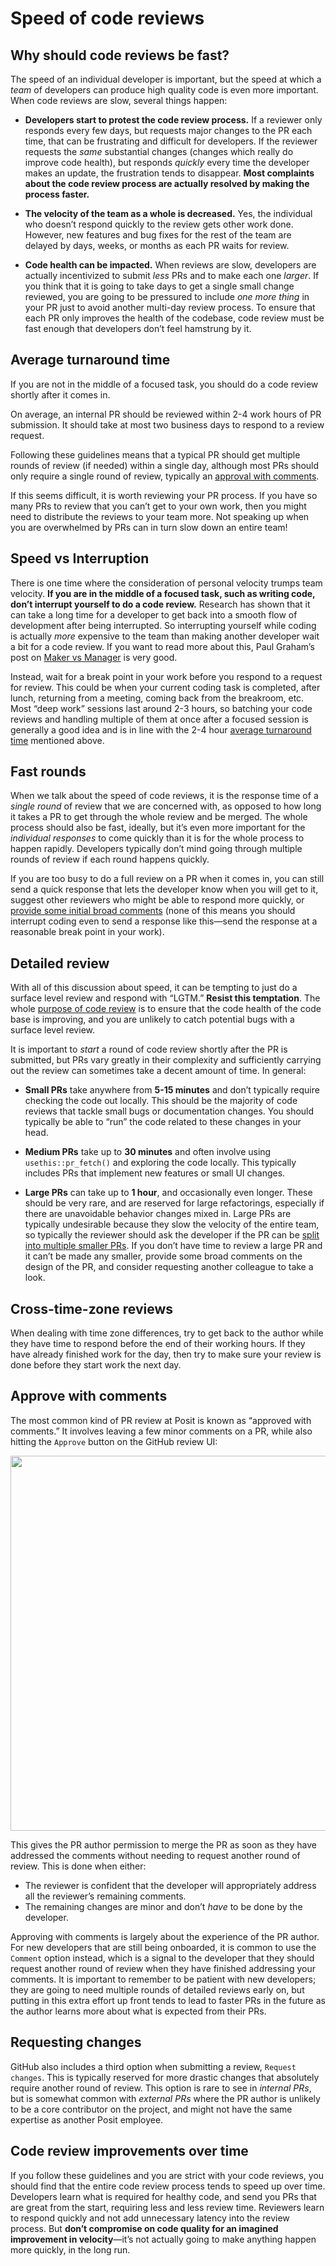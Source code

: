 # Speed of code reviews {#sec-speed}

## Why should code reviews be fast? {#why}

The speed of an individual developer is important, but the speed at which a *team* of developers can produce high quality code is even more important.
When code reviews are slow, several things happen:

-   **Developers start to protest the code review process.** If a reviewer only responds every few days, but requests major changes to the PR each time, that can be frustrating and difficult for developers.
    If the reviewer requests the *same* substantial changes (changes which really do improve code health), but responds *quickly* every time the developer makes an update, the frustration tends to disappear.
    **Most complaints about the code review process are actually resolved by making the process faster.**

-   **The velocity of the team as a whole is decreased.** Yes, the individual who doesn't respond quickly to the review gets other work done.
    However, new features and bug fixes for the rest of the team are delayed by days, weeks, or months as each PR waits for review.

-   **Code health can be impacted.** When reviews are slow, developers are actually incentivized to submit *less* PRs and to make each one *larger*.
    If you think that it is going to take days to get a single small change reviewed, you are going to be pressured to include *one more thing* in your PR just to avoid another multi-day review process.
    To ensure that each PR only improves the health of the codebase, code review must be fast enough that developers don't feel hamstrung by it.

## Average turnaround time {#sec-turnaround}

If you are not in the middle of a focused task, you should do a code review shortly after it comes in.

On average, an internal PR should be reviewed within 2-4 work hours of PR submission.
It should take at most two business days to respond to a review request.

Following these guidelines means that a typical PR should get multiple rounds of review (if needed) within a single day, although most PRs should only require a single round of review, typically an [approval with comments](#sec-approve-with-comments).

If this seems difficult, it is worth reviewing your PR process.
If you have so many PRs to review that you can't get to your own work, then you might need to distribute the reviews to your team more.
Not speaking up when you are overwhelmed by PRs can in turn slow down an entire team!

## Speed vs Interruption {#sec-interruption}

There is one time where the consideration of personal velocity trumps team velocity.
**If you are in the middle of a focused task, such as writing code, don't interrupt yourself to do a code review.** Research has shown that it can take a long time for a developer to get back into a smooth flow of development after being interrupted.
So interrupting yourself while coding is actually *more* expensive to the team than making another developer wait a bit for a code review.
If you want to read more about this, Paul Graham's post on [Maker vs Manager](http://www.paulgraham.com/makersschedule.html) is very good.

Instead, wait for a break point in your work before you respond to a request for review.
This could be when your current coding task is completed, after lunch, returning from a meeting, coming back from the breakroom, etc.
Most "deep work" sessions last around 2-3 hours, so batching your code reviews and handling multiple of them at once after a focused session is generally a good idea and is in line with the 2-4 hour [average turnaround time](#sec-turnaround) mentioned above.

## Fast rounds {#sec-responses}

When we talk about the speed of code reviews, it is the response time of a *single round* of review that we are concerned with, as opposed to how long it takes a PR to get through the whole review and be merged.
The whole process should also be fast, ideally, but it's even more important for the *individual responses* to come quickly than it is for the whole process to happen rapidly.
Developers typically don't mind going through multiple rounds of review if each round happens quickly.

If you are too busy to do a full review on a PR when it comes in, you can still send a quick response that lets the developer know when you will get to it, suggest other reviewers who might be able to respond more quickly, or [provide some initial broad comments](#sec-broad) (none of this means you should interrupt coding even to send a response like this---send the response at a reasonable break point in your work).

## Detailed review

With all of this discussion about speed, it can be tempting to just do a surface level review and respond with "LGTM." **Resist this temptation**.
The whole [purpose of code review](#sec-purpose) is to ensure that the code health of the code base is improving, and you are unlikely to catch potential bugs with a surface level review.

It is important to *start* a round of code review shortly after the PR is submitted, but PRs vary greatly in their complexity and sufficiently carrying out the review can sometimes take a decent amount of time.
In general:

-   **Small PRs** take anywhere from **5-15 minutes** and don't typically require checking the code out locally.
    This should be the majority of code reviews that tackle small bugs or documentation changes.
    You should typically be able to "run" the code related to these changes in your head.

-   **Medium PRs** take up to **30 minutes** and often involve using `usethis::pr_fetch()` and exploring the code locally.
    This typically includes PRs that implement new features or small UI changes.

-   **Large PRs** can take up to **1 hour**, and occasionally even longer.
    These should be very rare, and are reserved for large refactorings, especially if there are unavoidable behavior changes mixed in.
    Large PRs are typically undesirable because they slow the velocity of the entire team, so typically the reviewer should ask the developer if the PR can be [split into multiple smaller PRs](#sec-small).
    If you don't have time to review a large PR and it can't be made any smaller, provide some broad comments on the design of the PR, and consider requesting another colleague to take a look.

## Cross-time-zone reviews {#sec-cross-time-zone}

When dealing with time zone differences, try to get back to the author while they have time to respond before the end of their working hours.
If they have already finished work for the day, then try to make sure your review is done before they start work the next day.

## Approve with comments {#sec-approve-with-comments}

The most common kind of PR review at Posit is known as "approved with comments." It involves leaving a few minor comments on a PR, while also hitting the `Approve` button on the GitHub review UI:

![](img/approve-with-comments.png){fig-align="center" width="600"}

This gives the PR author permission to merge the PR as soon as they have addressed the comments without needing to request another round of review.
This is done when either:

-   The reviewer is confident that the developer will appropriately address all the reviewer's remaining comments.
-   The remaining changes are minor and don't *have* to be done by the developer.

Approving with comments is largely about the experience of the PR author.
For new developers that are still being onboarded, it is common to use the `Comment` option instead, which is a signal to the developer that they should request another round of review when they have finished addressing your comments.
It is important to remember to be patient with new developers; they are going to need multiple rounds of detailed reviews early on, but putting in this extra effort up front tends to lead to faster PRs in the future as the author learns more about what is expected from their PRs.

## Requesting changes {#sec-request-changes}

GitHub also includes a third option when submitting a review, `Request changes`.
This is typically reserved for more drastic changes that absolutely require another round of review.
This option is rare to see in *internal PRs*, but is somewhat common with *external PRs* where the PR author is unlikely to be a core contributor on the project, and might not have the same expertise as another Posit employee.

## Code review improvements over time {#sec-over-time}

If you follow these guidelines and you are strict with your code reviews, you should find that the entire code review process tends to speed up over time.
Developers learn what is required for healthy code, and send you PRs that are great from the start, requiring less and less review time.
Reviewers learn to respond quickly and not add unnecessary latency into the review process.
But **don't compromise on code quality for an imagined improvement in velocity**---it's not actually going to make anything happen more quickly, in the long run.
